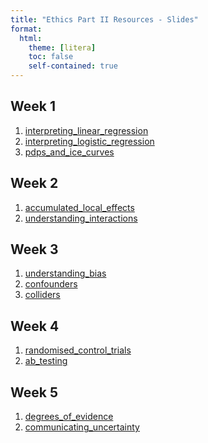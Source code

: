 ```yaml
---
title: "Ethics Part II Resources - Slides"
format:
  html:
    theme: [litera]
    toc: false
    self-contained: true
---
```


## Week 1

1. [interpreting_linear_regression](ethics-2-slides-1a-interpreting_linear_regression.pdf)
2. [interpreting_logistic_regression](ethics-2-slides-1b-interpreting_logistic_regression.pdf)
3. [pdps_and_ice_curves](ethics-2-slides-1c-pdps_and_ice_curves.pdf)

## Week 2

1. [accumulated_local_effects](ethics-2-slides-2a-accumulated_local_effects.pdf)
2. [understanding_interactions](ethics-2-slides-2b-understanding_interactions.pdf)

## Week 3

1. [understanding_bias](ethics-2-slides-3a-understanding_bias.pdf)
2. [confounders](ethics-2-slides-3b-confounders.pdf)
3. [colliders](ethics-2-slides-3c-colliders.pdf)

## Week 4

1. [randomised_control_trials](ethics-2-slides-4a-randomised_control_trials.pdf)
2. [ab_testing](ethics-2-slides-4b-ab_testing.pdf)

## Week 5

1. [degrees_of_evidence](ethics-2-slides-5a-degrees_of_evidence.pdf)
2. [communicating_uncertainty](ethics-2-slides-5b-communicating_uncertainty.pdf)

